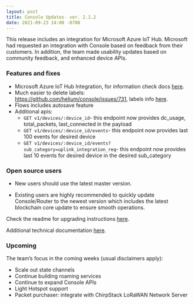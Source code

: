 ```yaml
---
layout: post
title: Console Updates- ver. 2.1.2
date: 2021-09-23 14:00 -0700
---
```


This release includes an integration for Microsoft Azure IoT Hub. Microsoft had requested an
integration with Console based on feedback from their customers. In addition, the team made
usability updates based on community feedback, and enhanced device APIs.

### Features and fixes

- Microsoft Azure IoT Hub Integration, for information check docs
  [here](https://docs.helium.com/use-the-network/console/integrations/azure/).
- Much easier to delete labels: https://github.com/helium/console/issues/731, labels info
  [here](https://docs.helium.com/use-the-network/console/labels).
- Flows includes autosave feature
- Additional apis:
  - `GET v1/devices/:device_id`- this endpoint now provides dc_usage, total_packets, last_connected
    in the payload
  - `GET v1/devices/:device_id/events`- this endpoint now provides last 100 events for desired
    device
  - `GET v1/devices/:device_id/events?sub_category=uplink_integration_req`- this endpoint now
    provides last 10 events for desired device in the desired sub_category

### Open source users

- New users should use the latest master version.

- Existing users are highly recommended to quickly update Console/Router to the newest version which
  includes the latest blockchain core update to ensure smooth operations.

Check the readme for upgrading instructions
[here](https://github.com/helium/console#upgrading-your-open-source-consolerouter).

Additional technical documentation
[here](https://docs.helium.com/use-the-network/run-console/#console-setup).

### Upcoming

The team’s focus in the coming weeks (usual disclaimers apply):

- Scale out state channels
- Continue building roaming services
- Continue to expand Console APIs
- Light Hotspot support
- Packet purchaser: integrate with ChirpStack LoRaWAN Network Server
